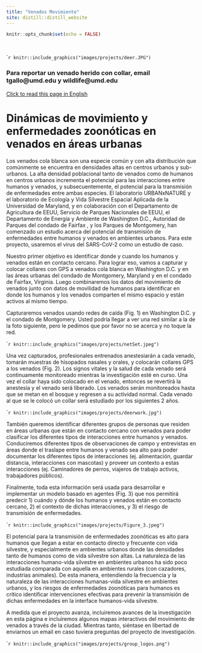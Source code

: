 ```yaml
---
title: "Venados Movimiento"
site: distill::distill_website
---
```


```r
knitr::opts_chunk$set(echo = FALSE)
```

<style>
d-title, d-byline {
  display: none
}
</style>

<br>

````r
knitr::include_graphics("images/projects/deer.JPG")
```

### **Para reportar un venado herido con collar, email tgallo@umd.edu y wildlife@umd.edu**

[Click to read this page in English](https://urbanxnaturelab.com/urban-deer-study.html)

# Dinámicas de movimiento y enfermedades zoonóticas en venados en áreas urbanas

Los venados cola blanca son una especie común y con alta distribución que comúnmente se encuentra en densidades altas en centros urbanos y sub-urbanos. La alta densidad poblacional tanto de venados como de humanos en centros urbanos incrementa el potencial para las interacciones entre humanos y venados, y subsecuentemente, el potencial para la transmisión de enfermedades entre ambas especies. El laboratorio URBANxNATURE y el laboratorio de Ecología y Vida Silvestre Espacial Aplicada de la Universidad de Maryland, y en colaboración con el Departamento de Agricultura de EEUU, Servicio de Parques Nacionales de EEUU, el Departamento de Energía y Ambiente de Washington D.C., Autoridad de Parques del condado de Fairfax , y los Parques de Montgomery, han comenzado un estudio acerca del potencial de transmisión de enfermedades entre humanos y venados en ambientes urbanos. Para este proyecto, usaremos el virus del SARS-CoV-2 como un estudio de caso.
 
Nuestro primer objetivo es identificar donde y cuando los humanos y venados están en contacto cercano. Para lograr eso, vamos a capturar y colocar collares con GPS a venados cola blanca en Washington D.C. y en las áreas urbanas del condado de Montgomery, Maryland y en el condado de Fairfax, Virginia. Luego combinaremos los datos del movimiento de venados junto con datos de movilidad de humanos para identificar en donde los humanos y los venados comparten el mismo espacio y están activos al mismo tiempo.

Capturaremos venados usando redes de caída (Fig. 1) en Washington D.C. y el condado de Montgomery. Usted podría llegar a ver una red similar a la de la foto siguiente, pero le pedimos que por favor no se acerca y no toque la red. 

````r
knitr::include_graphics("images/projects/netSet.jpeg")
```

Una vez capturados, profesionales entrenados anestesiarán a cada venado, tomarán muestras de hisopados nasales y orales, y colocarán collares GPS a los venados (Fig. 2). Los signos vitales y la salud de cada venado será continuamente monitoreado mientras la investigación esté en curso. Una vez el collar haya sido colocado en el venado, entonces se revertirá la anestesia y el venado será liberado. Los venados serán monitoreados hasta que se metan en el bosque y regresen a su actividad normal. Cada venado al que se le colocó un collar será estudiado por los siguientes 2 años.

````r
knitr::include_graphics("images/projects/deerwork.jpg")
```

También queremos identificar diferentes grupos de personas que residen en áreas urbanas que están en contacto cercano con venados para poder clasificar los diferentes tipos de interacciones entre humanos y venados. Conduciremos diferentes tipos de observaciones de campo y entrevistas en áreas donde el traslape entre humanos y venado sea alto para poder documentar los diferentes tipos de interacciones (ej. alimentación, guardar distancia, interacciones con mascotas) y proveer un contexto a estas interacciones (ej. Caminadores de perros, viajeros de trabajo activos, trabajadores públicos). 

Finalmente, toda esta información será usada para desarrollar e implementar un modelo basado en agentes (Fig. 3) que nos permitirá predecir 1) cuándo y dónde los humanos y venados están en contacto cercano, 2) el contexto de dichas interacciones, y 3) el riesgo de transmisión de enfermedades. 

````r
knitr::include_graphics("images/projects/Figure_3.jpeg")
```

El potencial para la transmisión de enfermedades zoonóticas es alto para humanos que llegan a estar en contacto directo y frecuente con vida silvestre, y especialmente en ambientes urbanos donde las densidades tanto de humanos como de vida silvestre son altas. La naturaleza de las interacciones humano-vida silvestre en ambientes urbanos ha sido poco estudiada comparada con aquella en ambientes rurales (con cazadores, industrias animales). De esta manera, entendiendo la frecuencia y la naturaleza de las interacciones humanas-vida silvestre en ambientes urbanos, y los riesgos de enfermedades zoonóticas para humanos es crítico identificar intervenciones efectivas para prevenir la transmisión de dichas enfermedades en la interface humanos-vida silvestre. 

A medida que el proyecto avanza, incluiremos avances de la investigación en esta página e incluiremos algunos mapas interactivos del movimiento de venados a través de la ciudad. Mientras tanto, siéntase en libertad de enviarnos un email en caso tuviera preguntas del proyecto de investigación. 


````r
knitr::include_graphics("images/projects/group_logos.png")
```

